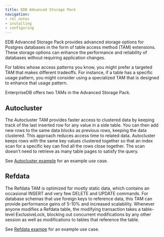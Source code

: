 ```yaml
---
title: EDB Advanced Storage Pack
navigation:
- rel_notes
- installing
- configuring
---
```


EDB Advanced Storage Pack provides advanced storage options for Postgres databases in the form of table access method (TAM) extensions. These storage options can enhance the performance and reliability of databases without requiring application changes.

For tables whose access patterns you know, you might prefer a targeted TAM that makes different tradeoffs. For instance, if a table has a specific usage pattern, you might consider using a specialized TAM that is designed to enhance that usage pattern.

EnterpriseDB offers two TAMs in the Advanced Storage Pack. 

## Autocluster 

The Autocluster TAM provides faster access to clustered data by keeping track of the last inserted row for any value in a side table. You can then add new rows to the same data blocks as previous rows, keeping the data clustered. This approach reduces access time to related data. Autocluster keeps rows with the same key values clustered together so that an index scan for a specific key can find all the rows close together. The scan doesn't need to retrieve as many table pages to satisfy the query.

See [Autocluster example](using/#autocluster-example) for an example use case. 

## Refdata

The Refdata TAM is optimized for mostly static data, which contains an occasional INSERT and very few DELETE and UPDATE commands. For database schemas that use foreign keys to reference data, this TAM can provide performance gains of 5-10% and increased scalability. Whenever anyone modifies a Refdata table, the modifying transaction takes a table-level ExclusiveLock, blocking out concurrent modifications by any other session as well as modifications to tables that reference the table. 

See [Refdata exampe](using/#refdata-example) for an example use case.
